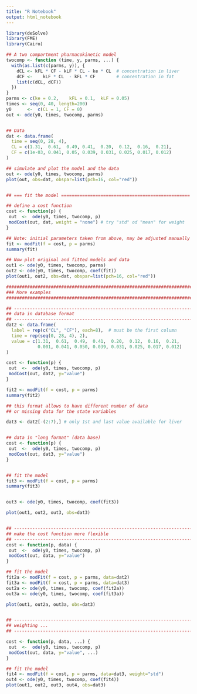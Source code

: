 ```yaml
---
title: "R Notebook"
output: html_notebook
---
```


```r
library(deSolve)
library(FME)
library(Cairo)

## A two compartment pharmacokinetic model
twocomp <- function (time, y, parms, ...) {
  with(as.list(c(parms, y)), {
    dCL <- kFL * CF - kLF * CL - ke * CL  # concentration in liver
    dCF <-    kLF * CL  - kFL * CF        # concentration in fat
    list(c(dCL, dCF))
  })
}
parms <- c(ke = 0.2,	kFL = 0.1,	kLF = 0.05)
times <- seq(0, 40, length=200)
y0      <-  c(CL = 1, CF = 0)
out <- ode(y0, times, twocomp, parms)


## Data
dat <- data.frame(
  time = seq(0, 28, 4),
  CL = c(1.31,  0.61,  0.49, 0.41,  0.20,  0.12,  0.16,  0.21),
  CF = c(1e-03, 0.041, 0.05, 0.039, 0.031, 0.025, 0.017, 0.012)
)

## simulate and plot the model and the data
out <- ode(y0, times, twocomp, parms)
plot(out, obs=dat, obspar=list(pch=16, col="red"))


## === fit the model =================================================

## define a cost function
cost <- function(p) {
 out  <-  ode(y0, times, twocomp, p)
 modCost(out, dat, weight = "none") # try "std" od "mean" for weight
}

## Note: initial parameters taken from above, may be adjusted manually
fit <- modFit(f = cost, p = parms)
summary(fit)

## Now plot original and fitted models and data
out1 <- ode(y0, times, twocomp, parms)
out2 <- ode(y0, times, twocomp, coef(fit))
plot(out1, out2, obs=dat, obspar=list(pch=16, col="red"))

################################################################################
### More examples
################################################################################

## -----------------------------------------------------------------------------
## data in database format
## -----------------------------------------------------------------------------
dat2 <- data.frame(
  label = rep(c("CL", "CF"), each=8),  # must be the first column
  time = rep(seq(0, 28, 4), 2),
  value = c(1.31,  0.61,  0.49,  0.41,  0.20,  0.12,  0.16,  0.21,
            0.001, 0.041, 0.050, 0.039, 0.031, 0.025, 0.017, 0.012)
)

cost <- function(p) {
 out  <-  ode(y0, times, twocomp, p)
 modCost(out, dat2, y="value")
}

fit2 <- modFit(f = cost, p = parms)
summary(fit2)

## this format allows to have different number of data
## or missing data for the state variables

dat3 <- dat2[-(2:7),] # only 1st and last value available for liver


## data in "long format" (data base)
cost <- function(p) {
 out  <-  ode(y0, times, twocomp, p)
 modCost(out, dat3, y="value")
}


## fit the model
fit3 <- modFit(f = cost, p = parms)
summary(fit3)


out3 <- ode(y0, times, twocomp, coef(fit3))

plot(out1, out2, out3, obs=dat3)


## -----------------------------------------------------------------------------
## make the cost function more flexible
## -----------------------------------------------------------------------------
cost <- function(p, data) {
 out  <-  ode(y0, times, twocomp, p)
 modCost(out, data, y="value")
}

## fit the model
fit2a <- modFit(f = cost, p = parms, data=dat2)
fit3a <- modFit(f = cost, p = parms, data=dat3)
out2a <- ode(y0, times, twocomp, coef(fit2a))
out3a <- ode(y0, times, twocomp, coef(fit3a))

plot(out1, out2a, out3a, obs=dat3)


## -----------------------------------------------------------------------------
## weighting ...
## -----------------------------------------------------------------------------

cost <- function(p, data, ...) {
 out  <-  ode(y0, times, twocomp, p)
 modCost(out, data, y="value", ...)
}

## fit the model
fit4 <- modFit(f = cost, p = parms, data=dat3, weight="std")
out4 <- ode(y0, times, twocomp, coef(fit4))
plot(out1, out2, out3, out4, obs=dat3)
```

